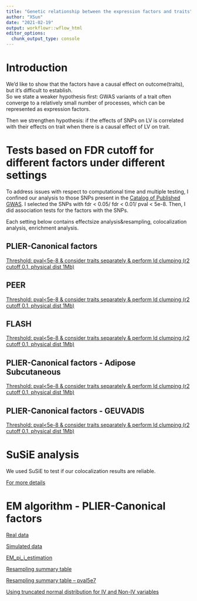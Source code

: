 ```yaml
---
title: "Genetic relationship between the expression factors and traits"
author: "XSun"
date: "2021-02-19"
output: workflowr::wflow_html
editor_options:
  chunk_output_type: console
---
```


# Introduction

We'd like to show that the factors have a causal effect on outcome(traits), but it's difficult to establish.  
So we state a weaker hypothesis first: GWAS variants of a trait often converge to a relatively small number of processes, which can be represented as expression factors.

Then we strengthen hypothesis: if the effects of SNPs on LV is correlated with their effects on trait when there is a causal effect of LV on trait.

# Tests based on FDR cutoff for different factors under different settings 

To address issues with respect to computational time and multiple testing, I confined our analysis to those SNPs present in the [Catalog of Published GWAS](https://www.ebi.ac.uk/gwas/). I selected the SNPs with fdr < 0.05/ fdr < 0.01/ pval < 5e-8. Then, I did association tests for the factors with the SNPs.

Each setting below contains effectsize analysis&resampling, colocalization analysis, enrichment analysis.

## PLIER-Canonical factors

[Threshold: pval<5e-8 & consider traits separately & perform ld clumping (r2 cutoff 0.1, physical dist 1Mb) ](https://xsun1229.github.io/factor_analysis/catalog_gwas_pliercanon_sep_ldclumping_r01d1000.html)

## PEER

[Threshold: pval<5e-8 & consider traits separately & perform ld clumping (r2 cutoff 0.1, physical dist 1Mb) ](https://xsun1229.github.io/factor_analysis/catalog_gwas_peer_sep_ldclumping_r01d1000.html)

## FLASH

[Threshold: pval<5e-8 & consider traits separately & perform ld clumping (r2 cutoff 0.1, physical dist 1Mb) ](https://xsun1229.github.io/factor_analysis/catalog_gwas_flash_sep_ldclumping_r01d1000.html)

## PLIER-Canonical factors - Adipose Subcutaneous

[Threshold: pval<5e-8 & consider traits separately & perform ld clumping (r2 cutoff 0.1, physical dist 1Mb) ](https://xsun1229.github.io/factor_analysis/catalog_gwas_pliercanon_sep_ldclumping_r01d1000_adipose_sub.html)

## PLIER-Canonical factors - GEUVADIS

[Threshold: pval<5e-8 & consider traits separately & perform ld clumping (r2 cutoff 0.1, physical dist 1Mb) ](https://xsun1229.github.io/factor_analysis/catalog_gwas_pliercanon_sep_ldclumping_r01d1000_geu.html)

# SuSiE analysis 

We used SuSiE to test if our colocalization results are reliable. 

[For more details](https://xsun1229.github.io/factor_analysis/susie_results.html)

# EM algorithm - PLIER-Canonical factors

[Real data](https://xsun1229.github.io/factor_analysis/EM_algorithm_pliercanon.html)

[Simulated data](https://xsun1229.github.io/factor_analysis/EM_simulation.html)

[EM_pi_j_estimation](https://xsun1229.github.io/factor_analysis/EM_pij_estimation.html)

[Resampling summary table](https://xsun1229.github.io/factor_analysis/EM_resampling_sum.html) 

[Resampling summary table -- pval5e7](https://xsun1229.github.io/factor_analysis/EM_resampling_sum_pval5e7.html) 

[Using truncated normal distribution for IV and Non-IV variables](https://xsun1229.github.io/factor_analysis/EM_algorithm_pliercanon_trunc.html)
